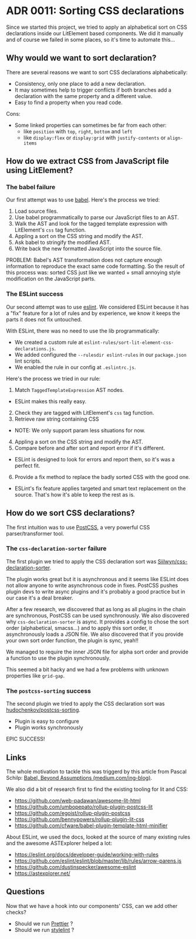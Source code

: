 
<Meta title="📌 Docs/Architecture Decision Records/ADR 0011: Sorting CSS declarations" />

# ADR 0011: Sorting CSS declarations

Since we started this project, we tried to apply an alphabetical sort on CSS declarations inside our LitElement based components.
We did it manually and of course we failed in some places, so it's time to automate this...

## Why would we want to sort declaration?

There are several reasons we want to sort CSS declarations alphabetically:

* Consistency, only one place to add a new declaration.
* It may sometimes help to trigger conflicts if both branches add a declaration with the same property and a different value.
* Easy to find a property when you read code.

Cons:

* Some linked properties can sometimes be far from each other:
  * like `position` with `top`, `right`, `bottom` and `left`
  * like `display:flex` or `display:grid` with `justify-contents` or `align-items`

## How do we extract CSS from JavaScript file using LitElement?

### The babel failure

Our first attempt was to use [babel](https://babeljs.io/).
Here's the process we tried:

1. Load source files.
2. Use babel programmatically to parse our JavaScript files to an AST.
3. Walk the AST and look for the tagged template expression with LitElement's `css` tag function.
4. Appling a sort on the CSS string and modify the AST.
5. Ask babel to stringify the modified AST.
6. Write back the new formatted JavaScript into the source file.

PROBLEM: Babel's AST transformation does not capture enough information to reproduce the exact same code formatting.
So the result of this process was: sorted CSS just like we wanted + small annoying style modification on the JavaScript parts.

### The ESLint success

Our second attempt was to use [eslint](https://eslint.org/).
We considered ESLint because it has a "fix" feature for a lot of rules and by experience, we know it keeps the parts it does not fix untouched.

With ESLint, there was no need to use the lib programmatically:

* We created a custom rule at `eslint-rules/sort-lit-element-css-declarations.js`.
* We added configured the `--rulesdir eslint-rules` in our `package.json` lint scripts.
* We enabled the rule in our config at `.eslintrc.js`.

Here's the process we tried in our rule:

1. Match `TaggedTemplateExpression` AST nodes.
  * ESLint makes this really easy.
2. Check they are tagged with LitElement's `css` tag function.
3. Retrieve raw string containing CSS
  * NOTE: We only support param less situations for now.
4. Appling a sort on the CSS string and modify the AST.
5. Compare before and after sort and report error if it's different.
  * ESLint is designed to look for errors and report them, so it's was a perfect fit.
6. Provide a fix method to replace the badly sorted CSS with the good one.
  * ESLint's fix feature applies targeted and smart text replacement on the source. That's how it's able to keep the rest as is.

## How do we sort CSS declarations?

The first intuition was to use [PostCSS](https://postcss.org/), a very powerful CSS parser/transformer tool.

### The `css-declaration-sorter` failure

The first plugin we tried to apply the CSS declaration sort was [Siilwyn/css-declaration-sorter](https://github.com/Siilwyn/css-declaration-sorter).

The plugin works great but it is asynchronous and it seems like ESLint does not allow anyone to write asynchronous code in fixes.
PostCSS pushes plugin devs to write async plugins and it's probably a good practice but in our case it's a deal breaker.

After a few research, we discovered that as long as all plugins in the chain are synchronous, PostCSS can be used synchronously. 
We also discovered why `css-declaration-sorter` is async.
It provides a config to chose the sort order (alphabetical, smacss...) and to apply this sort order, it asynchronously loads a JSON file.
We also discovered that if you provide your own sort order function, the plugin is sync, yeah!!

We managed to require the inner JSON file for alpha sort order and provide a function to use the plugin synchronously.

This seemed a bit hacky and we had a few problems with unknown properties like `grid-gap`.

### The `postcss-sorting` success

The second plugin we tried to apply the CSS declaration sort was [hudochenkov/postcss-sorting](https://github.com/hudochenkov/postcss-sorting).

* Plugin is easy to configure
* Plugin works synchronously

EPIC SUCCESS!

## Links

The whole motivation to tackle this was triggerd by this article from Pascal Schilp: [Babel, Beyond Assumptions (medium.com/ing-blog)](https://medium.com/ing-blog/babel-beyond-assumptions-cf04b2dc1006).

We also did a bit of research first to find the existing tooling for lit and CSS:

* https://github.com/web-padawan/awesome-lit-html
* https://github.com/umbopepato/rollup-plugin-postcss-lit
* https://github.com/egoist/rollup-plugin-postcss
* https://github.com/bennypowers/rollup-plugin-lit-css
* https://github.com/cfware/babel-plugin-template-html-minifier

About ESLint, we used the docs, looked at the source of many existing rules and the awesome ASTExplorer helped a lot:

* https://eslint.org/docs/developer-guide/working-with-rules
* https://github.com/eslint/eslint/blob/master/lib/rules/arrow-parens.js
* https://github.com/dustinspecker/awesome-eslint
* https://astexplorer.net/

## Questions

Now that we have a hook into our components' CSS, can we add other checks?

* Should we run [Prettier](https://prettier.io/) ?
* Should we run [stylelint](https://stylelint.io/) ?
